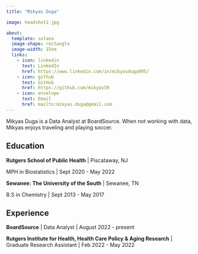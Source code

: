 ```yaml
---
title: "Mikyas Duga"

image: headshot2.jpg

about: 
  template: solana
  image-shape: rectangle
  image-width: 15em
  links:
    - icon: linkedin
      text: LinkedIn
      href: https://www.linkedin.com/in/mikyasduga995/
    - icon: github
      text: GitHub
      href: https://github.com/mikyas59
    - icon: envelope
      text: Email
      href: mailto:mikyas.duga@gmail.com
---
```


Mikyas Duga is a Data Analyst at BoardSource. When not working with data, Mikyas enjoys traveling and playing soccer.

## Education

**Rutgers School of Public Health** \| Piscataway, NJ

MPH in Biostatistics \| Sept 2020 - May 2022

**Sewanee: The University of the South** \| Sewanee, TN

B.S in Chemistry \| Sept 2013 - May 2017

## Experience

**BoardSource** \| Data Analyst \| August 2022 - present

**Rutgers Institute for Health, Health Care Policy & Aging Research** \| Graduate Research Assistant \| Feb 2022 - May 2022
